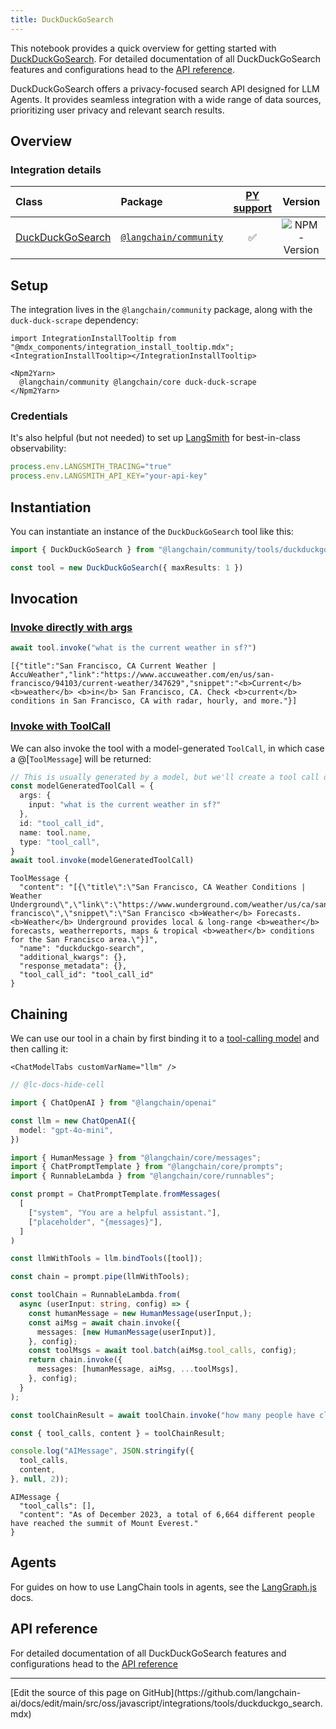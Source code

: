 ```yaml
---
title: DuckDuckGoSearch
---
```


This notebook provides a quick overview for getting started with [DuckDuckGoSearch](/oss/javascript/integrations/tools/). For detailed documentation of all DuckDuckGoSearch features and configurations head to the [API reference](https://api.js.langchain.com/classes/langchain_community_tools_duckduckgo_search.DuckDuckGoSearch.html).

DuckDuckGoSearch offers a privacy-focused search API designed for LLM Agents. It provides seamless integration with a wide range of data sources, prioritizing user privacy and relevant search results.

## Overview

### Integration details

| Class | Package | [PY support](https://python.langchain.com/docs/integrations/tools/ddg/) | Version |
| :--- | :--- | :---: | :---: |
| [DuckDuckGoSearch](https://api.js.langchain.com/classes/langchain_community_tools_duckduckgo_search.DuckDuckGoSearch.html) | [`@langchain/community`](https://www.npmjs.com/package/@langchain/community) | ✅ |  ![NPM - Version](https://img.shields.io/npm/v/@langchain/community?style=flat-square&label=%20&) |

## Setup

The integration lives in the `@langchain/community` package, along with the `duck-duck-scrape` dependency:

```{=mdx}
import IntegrationInstallTooltip from "@mdx_components/integration_install_tooltip.mdx";
<IntegrationInstallTooltip></IntegrationInstallTooltip>

<Npm2Yarn>
  @langchain/community @langchain/core duck-duck-scrape
</Npm2Yarn>
```

### Credentials

It's also helpful (but not needed) to set up [LangSmith](https://smith.langchain.com/) for best-in-class observability:

```typescript
process.env.LANGSMITH_TRACING="true"
process.env.LANGSMITH_API_KEY="your-api-key"
```

## Instantiation

You can instantiate an instance of the `DuckDuckGoSearch` tool like this:

```typescript
import { DuckDuckGoSearch } from "@langchain/community/tools/duckduckgo_search"

const tool = new DuckDuckGoSearch({ maxResults: 1 })
```

## Invocation

### [Invoke directly with args](/oss/javascript/langchain/tools)

```typescript
await tool.invoke("what is the current weather in sf?")
```

```output
[{"title":"San Francisco, CA Current Weather | AccuWeather","link":"https://www.accuweather.com/en/us/san-francisco/94103/current-weather/347629","snippet":"<b>Current</b> <b>weather</b> <b>in</b> San Francisco, CA. Check <b>current</b> conditions in San Francisco, CA with radar, hourly, and more."}]
```

### [Invoke with ToolCall](/oss/javascript/langchain/tools)

We can also invoke the tool with a model-generated `ToolCall`, in which case a @[`ToolMessage`] will be returned:

```typescript
// This is usually generated by a model, but we'll create a tool call directly for demo purposes.
const modelGeneratedToolCall = {
  args: {
    input: "what is the current weather in sf?"
  },
  id: "tool_call_id",
  name: tool.name,
  type: "tool_call",
}
await tool.invoke(modelGeneratedToolCall)
```

```output
ToolMessage {
  "content": "[{\"title\":\"San Francisco, CA Weather Conditions | Weather Underground\",\"link\":\"https://www.wunderground.com/weather/us/ca/san-francisco\",\"snippet\":\"San Francisco <b>Weather</b> Forecasts. <b>Weather</b> Underground provides local & long-range <b>weather</b> forecasts, weatherreports, maps & tropical <b>weather</b> conditions for the San Francisco area.\"}]",
  "name": "duckduckgo-search",
  "additional_kwargs": {},
  "response_metadata": {},
  "tool_call_id": "tool_call_id"
}
```

## Chaining

We can use our tool in a chain by first binding it to a [tool-calling model](/oss/javascript/langchain/tools/) and then calling it:

```{=mdx}
<ChatModelTabs customVarName="llm" />
```

```typescript
// @lc-docs-hide-cell

import { ChatOpenAI } from "@langchain/openai"

const llm = new ChatOpenAI({
  model: "gpt-4o-mini",
})
```

```typescript
import { HumanMessage } from "@langchain/core/messages";
import { ChatPromptTemplate } from "@langchain/core/prompts";
import { RunnableLambda } from "@langchain/core/runnables";

const prompt = ChatPromptTemplate.fromMessages(
  [
    ["system", "You are a helpful assistant."],
    ["placeholder", "{messages}"],
  ]
)

const llmWithTools = llm.bindTools([tool]);

const chain = prompt.pipe(llmWithTools);

const toolChain = RunnableLambda.from(
  async (userInput: string, config) => {
    const humanMessage = new HumanMessage(userInput,);
    const aiMsg = await chain.invoke({
      messages: [new HumanMessage(userInput)],
    }, config);
    const toolMsgs = await tool.batch(aiMsg.tool_calls, config);
    return chain.invoke({
      messages: [humanMessage, aiMsg, ...toolMsgs],
    }, config);
  }
);

const toolChainResult = await toolChain.invoke("how many people have climbed mount everest?");
```

```typescript
const { tool_calls, content } = toolChainResult;

console.log("AIMessage", JSON.stringify({
  tool_calls,
  content,
}, null, 2));
```

```output
AIMessage {
  "tool_calls": [],
  "content": "As of December 2023, a total of 6,664 different people have reached the summit of Mount Everest."
}
```

## Agents

For guides on how to use LangChain tools in agents, see the [LangGraph.js](https://langchain-ai.github.io/langgraphjs/) docs.

## API reference

For detailed documentation of all DuckDuckGoSearch features and configurations head to the [API reference](https://api.js.langchain.com/classes/langchain_community_tools_duckduckgo_search.DuckDuckGoSearch.html)

---

<Callout icon="pen-to-square" iconType="regular">
  [Edit the source of this page on GitHub](https://github.com/langchain-ai/docs/edit/main/src/oss/javascript/integrations/tools/duckduckgo_search.mdx)
</Callout>
